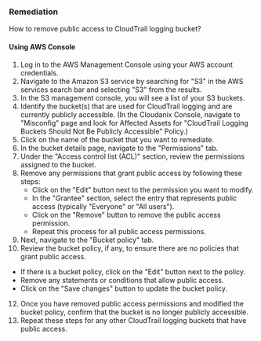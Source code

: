 ### Remediation

How to remove public access to CloudTrail logging bucket?

#### Using AWS Console

1. Log in to the AWS Management Console using your AWS account credentials.
2. Navigate to the Amazon S3 service by searching for "S3" in the AWS services search bar and selecting "S3" from the results.
3. In the S3 management console, you will see a list of your S3 buckets.
4. Identify the bucket(s) that are used for CloudTrail logging and are currently publicly accessible.
   (In the Cloudanix Console, navigate to "Misconfig" page and look for Affected Assets for "CloudTrail Logging Buckets Should Not Be Publicly Accessible" Policy.)
6. Click on the name of the bucket that you want to remediate.
7. In the bucket details page, navigate to the "Permissions" tab.
8. Under the "Access control list (ACL)" section, review the permissions assigned to the bucket.
9. Remove any permissions that grant public access by following these steps:
   - Click on the "Edit" button next to the permission you want to modify.
   - In the "Grantee" section, select the entry that represents public access (typically "Everyone" or "All users").
   - Click on the "Remove" button to remove the public access permission.
   - Repeat this process for all public access permissions.
10. Next, navigate to the "Bucket policy" tab.
11. Review the bucket policy, if any, to ensure there are no policies that grant public access.
   - If there is a bucket policy, click on the "Edit" button next to the policy.
   - Remove any statements or conditions that allow public access.
   - Click on the "Save changes" button to update the bucket policy.
12. Once you have removed public access permissions and modified the bucket policy, confirm that the bucket is no longer publicly accessible.
13. Repeat these steps for any other CloudTrail logging buckets that have public access.
